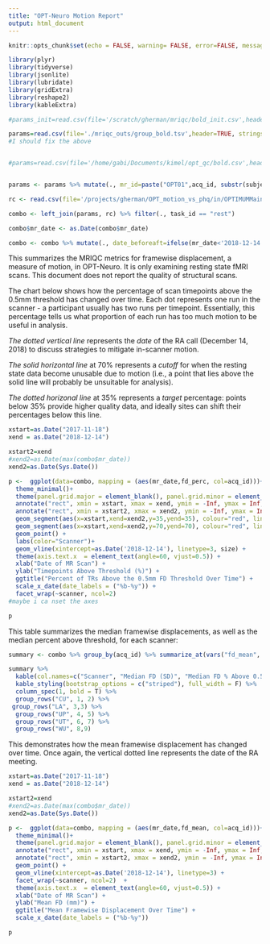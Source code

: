 ```yaml
---
title: "OPT-Neuro Motion Report"
output: html_document
---
```


```r
knitr::opts_chunk$set(echo = FALSE, warning= FALSE, error=FALSE, message = FALSE)
```

```r
library(plyr)
library(tidyverse)
library(jsonlite)
library(lubridate)
library(gridExtra)
library(reshape2)
library(kableExtra)

```


```r
#params_init=read.csv(file='/scratch/gherman/mriqc/bold_init.csv',header=TRUE, stringsAsFactors = FALSE, na.strings=c("NA", '', ' '),colClasses=c("session_id"="character"))

params=read.csv(file='./mriqc_outs/group_bold.tsv',header=TRUE, stringsAsFactors = FALSE, na.strings=c("NA", '', ' '),colClasses=c("session_id"="character"), sep="\t") %>% separate(data = ., col = bids_name, into = c("subject_id", "session_id", "task_id", "acq_id","run_id","type"), sep='_') %>% mutate(., subject_id=substr(subject_id, 5, 14),  session_id=substr(session_id,5, 7), acq_id=substr(acq_id, 5,7), task_id=substr(task_id,6,10))
#I should fix the above 


#params=read.csv(file='/home/gabi/Documents/kimel/opt_qc/bold.csv',header=TRUE, stringsAsFactors = FALSE, na.strings=c("NA", '', ' '),colClasses=c("session_id"="character"))


params <- params %>% mutate(., mr_id=paste("OPT01",acq_id, substr(subject_id, 4, nchar(subject_id)),session_id,  sep="_"), acq_site=substr(acq_id, 1, 2)) 

rc <- read.csv(file='/projects/gherman/OPT_motion_vs_phq/in/OPTIMUMMainDatabaseF_DATA_2019-09-24_1307.csv', stringsAsFactors = FALSE, na.strings=c("NA",'', ' '), check.names = FALSE) %>% select(., record_id, redcap_event_name, redcap_data_access_group,mr_date, mr_id) %>% filter(., redcap_event_name=="baseline_arm_6"|redcap_event_name=="6_mth_fu_arm_6", !is.na(mr_id)) %>% mutate(., mr_id=toupper(substr(mr_id, 1, nchar(mr_id)-3)))

combo <- left_join(params, rc) %>% filter(., task_id == "rest")

combo$mr_date <- as.Date(combo$mr_date)

combo <- combo %>% mutate(., date_beforeaft=ifelse(mr_date<'2018-12-14', "before","after")) %>% filter(!is.na(date_beforeaft)) %>% mutate(., scanner=ifelse(acq_id=="CU1"|acq_id=="CU2", "CU1/2", acq_id))

```

This summarizes the MRIQC metrics for framewise displacement, a measure of motion, in OPT-Neuro. It is only examining resting state fMRI scans. This document does not report the quality of structural scans. 


The chart below shows how the percentage of scan timepoints above the 0.5mm threshold has changed over time. Each dot represents one run in the scanner - a participant usually has two runs per timepoint. Essentially, this percentage tells us what proportion of each run has too much motion to be useful in analysis.

*The dotted vertical line* represents the *date* of the RA call (December 14, 2018) to discuss strategies to mitigate in-scanner motion.

*The solid horizontal line* at 70% represents a *cutoff* for when the resting state data become unusable due to motion (i.e., a point that lies above the solid line will probably be unsuitable for analysis).

*The dotted horizonal line* at 35% represents a *target* percentage: points below 35% provide higher quality data, and ideally sites can shift their percentages below this line. 


```r
xstart=as.Date("2017-11-18")
xend = as.Date("2018-12-14")

xstart2=xend
#xend2=as.Date(max(combo$mr_date))
xend2=as.Date(Sys.Date())

p <-  ggplot(data=combo, mapping = (aes(mr_date,fd_perc, col=acq_id)))+  
  theme_minimal()+
  theme(panel.grid.major = element_blank(), panel.grid.minor = element_blank()) + 
  annotate("rect", xmin = xstart, xmax = xend, ymin = -Inf, ymax = Inf, fill = "grey", alpha = 0.5)  +
  annotate("rect", xmin = xstart2, xmax = xend2, ymin = -Inf, ymax = Inf, fill = "grey", alpha = 0.8)  + 
  geom_segment(aes(x=xstart,xend=xend2,y=35,yend=35), colour="red", linetype=2, size=0.2)  +
  geom_segment(aes(x=xstart,xend=xend2,y=70,yend=70), colour="red", linetype=1, size=0.2)  +
  geom_point() + 
  labs(color="Scanner")+
  geom_vline(xintercept=as.Date('2018-12-14'), linetype=3, size) +
  theme(axis.text.x  = element_text(angle=60, vjust=0.5)) + 
  xlab("Date of MR Scan") +
  ylab("Timepoints Above Threshold (%)") + 
  ggtitle("Percent of TRs Above the 0.5mm FD Threshold Over Time") + 
  scale_x_date(date_labels = ("%b-%y")) + 
  facet_wrap(~scanner, ncol=2)  
#maybe i ca nset the axes

p 
```

This table summarizes the median framewise displacements, as well as the median percent above threshold, for each scanner:

```r
summary <- combo %>% group_by(acq_id) %>% summarize_at(vars("fd_mean", "fd_perc"),  funs(mean = median(., na.rm = TRUE), sd=sd(.))) %>% mutate(., fd_mean=paste0(round(fd_mean_mean, digits=2), '(', round(fd_mean_sd, digits=2),')'),fd_perc=paste0(round(fd_perc_mean,2), '(', round(fd_perc_sd,2),')')) %>% select(.,acq_id, fd_mean, fd_perc)

summary %>%
  kable(col.names=c("Scanner", "Median FD (SD)", "Median FD % Above 0.5mm (SD)")) %>%
  kable_styling(bootstrap_options = c("striped"), full_width = F) %>% 
  column_spec(1, bold = T) %>% 
  group_rows("CU", 1, 2) %>%
 group_rows("LA", 3,3) %>% 
  group_rows("UP", 4, 5) %>% 
  group_rows("UT", 6, 7) %>%
  group_rows("WU", 8,9)
```


This demonstrates how the mean framewise displacement has changed over time. Once again, the vertical dotted line represents the date of the RA meeting. 
```r
xstart=as.Date("2017-11-18")
xend = as.Date("2018-12-14")

xstart2=xend
#xend2=as.Date(max(combo$mr_date))
xend2=as.Date(Sys.Date())

p <-  ggplot(data=combo, mapping = (aes(mr_date,fd_mean, col=acq_id)))+  
  theme_minimal()+
  theme(panel.grid.major = element_blank(), panel.grid.minor = element_blank()) + 
  annotate("rect", xmin = xstart, xmax = xend, ymin = -Inf, ymax = Inf, fill = "grey", alpha = 0.5)  +
  annotate("rect", xmin = xstart2, xmax = xend2, ymin = -Inf, ymax = Inf, fill = "grey", alpha = 0.8)  + 
  geom_point() + 
  geom_vline(xintercept=as.Date('2018-12-14'), linetype=3) + 
  facet_wrap(~scanner, ncol=2)  + 
  theme(axis.text.x  = element_text(angle=60, vjust=0.5)) + 
  xlab("Date of MR Scan") +
  ylab("Mean FD (mm)") + 
  ggtitle("Mean Framewise Displacement Over Time") + 
  scale_x_date(date_labels = ("%b-%y"))

p 

```



